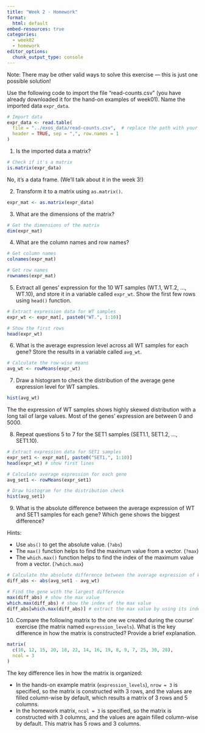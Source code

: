 ```yaml
---
title: "Week 2 - Homework"
format: 
  html: default
embed-resources: true
categories: 
  - week02
  - homework
editor_options: 
  chunk_output_type: console
---
```


Note: There may be other valid ways to solve this exercise — this is just one possible solution!

Use the following code to import the file "read-counts.csv" 
(you have already downloaded it for the hand-on examples of week01).
Name the imported data `expr_data`.

```r
# Import data
expr_data <- read.table(
  file = "../exos_data/read-counts.csv",  # replace the path with your own
  header = TRUE, sep = ",", row.names = 1
)
```

1. Is the imported data a matrix?

```r
# Check if it's a matrix
is.matrix(expr_data)
```

No, it's a data frame. (We'll talk about it in the week 3!)

2. Transform it to a matrix using `as.matrix()`.

```r
expr_mat <- as.matrix(expr_data)
```

3. What are the dimensions of the matrix?

```r
# Get the dimensions of the matrix
dim(expr_mat)
```

4. What are the column names and row names?

```r
# Get column names
colnames(expr_mat)

# Get row names
rownames(expr_mat)
```


5. Extract all genes' expression for the 10 WT samples (WT.1, WT.2, ..., WT.10),
and store it in a variable called `expr_wt`.
Show the first few rows using `head()` function.

```r
# Extract expression data for WT samples
expr_wt <- expr_mat[, paste0("WT.", 1:10)]

# Show the first rows
head(expr_wt)
```

6. What is the average expression level across all WT samples for each gene?
Store the results in a variable called `avg_wt`.

```r
# Calculate the row-wise means
avg_wt <- rowMeans(expr_wt)
```

7. Draw a histogram to check the distribution of the average gene expression level for WT samples.

```r
hist(avg_wt)
```

The the expression of WT samples shows highly skewed distribution with a long tail of large values.
Most of the genes' expression are between 0 and 5000.

8. Repeat questions 5 to 7 for the SET1 samples (SET1.1, SET1.2, ..., SET1.10).

```r
# Extract expression data for SET1 samples
expr_set1 <- expr_mat[, paste0("SET1.", 1:10)]
head(expr_wt) # show first lines

# Calculate average expression for each gene
avg_set1 <- rowMeans(expr_set1)

# Draw histogram for the distribution check
hist(avg_set1)
```

9. What is the absolute difference between the average expression of WT and SET1 samples for each gene? 
Which gene shows the biggest difference?

Hints:

- Use `abs()` to get the absolute value. (`?abs`)
- The `max()` function helps to find the maximum value from a vector. (`?max`)
- The `which.max()` function helps to find the index of the maximum value from a vector. (`?which.max`)

```r
# Calculate the absolute difference between the average expression of WT and SET1
diff_abs <- abs(avg_set1 - avg_wt)

# Find the gene with the largest difference
max(diff_abs) # show the max value
which.max(diff_abs) # show the index of the max value
diff_abs[which.max(diff_abs)] # extract the max value by using its index
```


10. Compare the following matrix to the one we created during the course' exercise (the matrix named `expression_levels`).
What is the key difference in how the matrix is constructed? 
Provide a brief explanation.

```r
matrix(
  c(10, 12, 15, 20, 18, 22, 14, 16, 19, 8, 9, 7, 25, 30, 28),
  ncol = 3
)
```

The key difference lies in how the matrix is organized:

- In the hands-on example matrix (`expression_levels`), `nrow = 3` is specified, so the matrix is constructed with 3 rows, and the values are filled column-wise by default, which results a matrix of 3 rows and 5 columns.
- In the homework matrix, `ncol = 3` is specified, so the matrix is constructed with 3 columns, and the values are again filled column-wise by default. This matrix has 5 rows and 3 columns.
